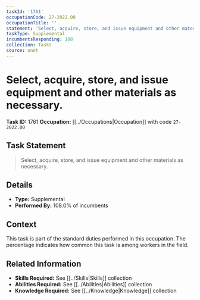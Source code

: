 ```yaml
---
taskId: '1761'
occupationCode: 27-2022.00
occupationTitle: ''
statement: 'Select, acquire, store, and issue equipment and other materials as necessary.'
taskType: Supplemental
incumbentsResponding: 108
collection: Tasks
source: onet
---
```

# Select, acquire, store, and issue equipment and other materials as necessary.

**Task ID:** 1761
**Occupation:** [[../Occupations|Occupation]] with code `27-2022.00`

## Task Statement

> Select, acquire, store, and issue equipment and other materials as necessary.

## Details

- **Type:** Supplemental
- **Performed By:** 108.0% of incumbents

## Context

This task is part of the standard duties performed in this occupation. The percentage indicates how common this task is among workers in the field.

## Related Information

- **Skills Required:** See [[../Skills|Skills]] collection
- **Abilities Required:** See [[../Abilities|Abilities]] collection
- **Knowledge Required:** See [[../Knowledge|Knowledge]] collection
